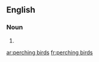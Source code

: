 ==English==

===Noun===
{{head|en|head=[[perching]] [[bird]]s}}

# {{plural of|perching bird}}

[[ar:perching birds]]
[[fr:perching birds]]